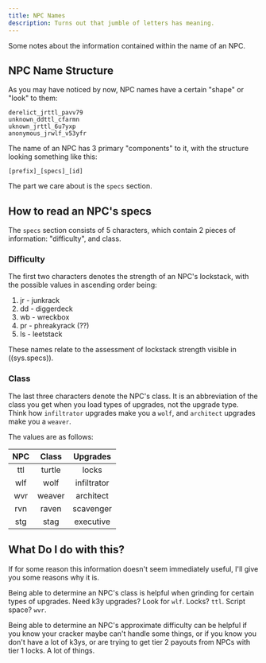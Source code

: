 ```yaml
---
title: NPC Names
description: Turns out that jumble of letters has meaning.
---
```


Some notes about the information contained within the name of an NPC.

## NPC Name Structure

As you may have noticed by now, NPC names have a certain "shape" or "look" to them:

```
derelict_jrttl_pavv79
unknown_ddttl_cfarmn
uknown_jrttl_6u7yxp
anonymous_jrwlf_v53yfr
```

The name of an NPC has 3 primary "components" to it, with the structure looking something like this:

```
[prefix]_[specs]_[id]
```

The part we care about is the `specs` section.

## How to read an NPC's specs

The `specs` section consists of 5 characters, which contain 2 pieces of information: "difficulty", and class.

### Difficulty

The first two characters denotes the strength of an NPC's lockstack, with the possible values in ascending order being:

1. jr - junkrack
2. dd - diggerdeck
3. wb - wreckbox
4. pr - phreakyrack (??)
5. ls - leetstack

These names relate to the assessment of lockstack strength visible in ((sys.specs)).

### Class

The last three characters denote the NPC's class. It is an abbreviation of the class you get when you load types of upgrades, not the upgrade type.
Think how `infiltrator` upgrades make you a `wolf`, and `architect` upgrades make you a `weaver`.

The values are as follows:

| NPC | Class  |  Upgrades   |
| :-: | :----: | :---------: |
| ttl | turtle |    locks    |
| wlf |  wolf  | infiltrator |
| wvr | weaver |  architect  |
| rvn | raven  |  scavenger  |
| stg |  stag  |  executive  |

## What Do I do with this?

If for some reason this information doesn't seem immediately useful, I'll give you some reasons why it is.

Being able to determine an NPC's class is helpful when grinding for certain types of upgrades. Need k3y upgrades? Look for `wlf`. Locks? `ttl`. Script space? `wvr`.

Being able to determine an NPC's approximate difficulty can be helpful if you know your cracker maybe can't handle some things, or if you know you don't have a lot of k3ys, or are trying to get tier 2 payouts from NPCs with tier 1 locks. A lot of things.
